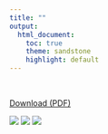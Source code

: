 ```yaml
---
title: ""
output:
  html_document:
    toc: true
    theme: sandstone
    highlight: default
---
```


<br>

[Download (PDF) ](images/CV_ArlanBrucal_2016-01-22.pdf)

![](images/CV_ArlanBrucal_2016-01-22-page-001.jpg)
![](images/CV_ArlanBrucal_2016-01-22-page-002.jpg)
![](images/CV_ArlanBrucal_2016-01-22-page-003.jpg)

<script>
  (function(i,s,o,g,r,a,m){i['GoogleAnalyticsObject']=r;i[r]=i[r]||function(){
  (i[r].q=i[r].q||[]).push(arguments)},i[r].l=1*new Date();a=s.createElement(o),
  m=s.getElementsByTagName(o)[0];a.async=1;a.src=g;m.parentNode.insertBefore(a,m)
  })(window,document,'script','https://www.google-analytics.com/analytics.js','ga');

  ga('create', 'UA-61017136-2', 'auto');
  ga('send', 'pageview');

</script>